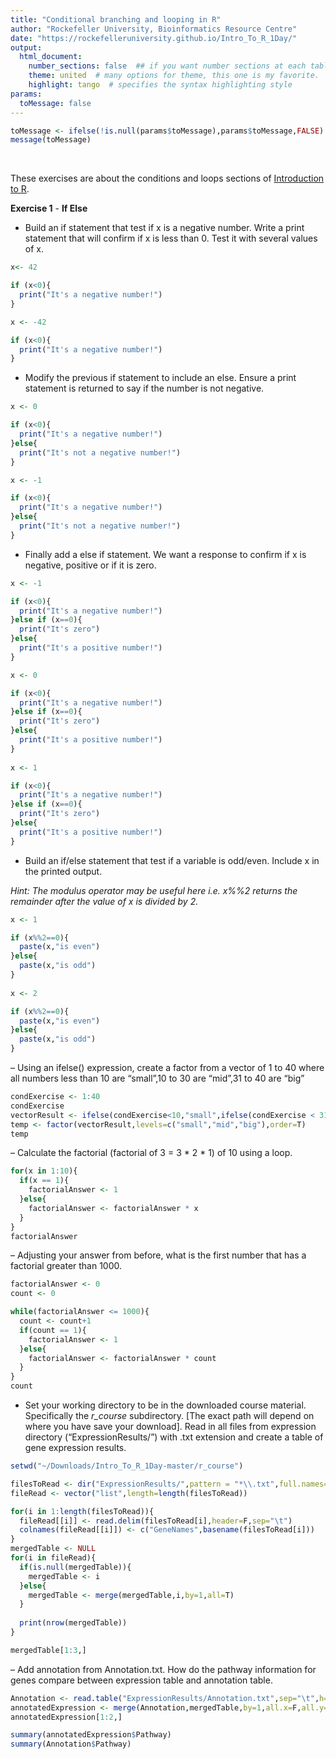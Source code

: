 ```yaml
---
title: "Conditional branching and looping in R"
author: "Rockefeller University, Bioinformatics Resource Centre"
date: "https://rockefelleruniversity.github.io/Intro_To_R_1Day/"
output: 
  html_document:
    number_sections: false  ## if you want number sections at each table header
    theme: united  # many options for theme, this one is my favorite.
    highlight: tango  # specifies the syntax highlighting style
params:
  toMessage: false    
---
```


```r
toMessage <- ifelse(!is.null(params$toMessage),params$toMessage,FALSE)
message(toMessage)
```


<p>&nbsp;</p>
These exercises are about the conditions and loops sections of [Introduction to R](https://rockefelleruniversity.github.io/Intro_To_R_1Day/). 


**Exercise 1** - **If Else**

- Build an if statement that test if x is a negative number. Write a print statement that will confirm if x is less than 0. Test it with several values of x.


```r
x<- 42

if (x<0){
  print("It's a negative number!")
}

x <- -42

if (x<0){
  print("It's a negative number!")
}

```

- Modify the previous if statement to include an else. Ensure a print statement is returned to say if the number is not negative. 

```r

x <- 0

if (x<0){
  print("It's a negative number!")
}else{
  print("It's not a negative number!")
}

x <- -1

if (x<0){
  print("It's a negative number!")
}else{
  print("It's not a negative number!")
}
```

- Finally add a else if statement. We want a response to confirm if x is negative, positive or if it is zero. 

```r
x <- -1

if (x<0){
  print("It's a negative number!")
}else if (x==0){
  print("It's zero")
}else{
  print("It's a positive number!")
}

x <- 0

if (x<0){
  print("It's a negative number!")
}else if (x==0){
  print("It's zero")
}else{
  print("It's a positive number!")
}
  
x <- 1

if (x<0){
  print("It's a negative number!")
}else if (x==0){
  print("It's zero")
}else{
  print("It's a positive number!")
}

```


- Build an if/else statement that test if a variable is odd/even. Include x in the printed output. 

*Hint: The modulus operator may be useful here i.e. x%%2 returns the remainder after the value of x is divided by 2.* 


```r
x <- 1

if (x%%2==0){
  paste(x,"is even")
}else{
  paste(x,"is odd")
}
  
x <- 2

if (x%%2==0){
  paste(x,"is even")
}else{
  paste(x,"is odd")
}

```


-- Using an ifelse() expression, create a factor from a vector of 1 to 40 where all numbers less than 10 are "small",10 to 30 are "mid",31 to 40 are "big"

```r
condExercise <- 1:40
condExercise
vectorResult <- ifelse(condExercise<10,"small",ifelse(condExercise < 31,"mid","big"))
temp <- factor(vectorResult,levels=c("small","mid","big"),order=T)
temp
```





-- Calculate the factorial (factorial of 3 = 3 * 2 * 1) of 10 using a loop.

```r

for(x in 1:10){
  if(x == 1){
    factorialAnswer <- 1
  }else{
    factorialAnswer <- factorialAnswer * x 
  }
}
factorialAnswer
```

-- Adjusting your answer from before, what is the first number that has a factorial greater than 1000.
```r

factorialAnswer <- 0
count <- 0

while(factorialAnswer <= 1000){
  count <- count+1
  if(count == 1){
    factorialAnswer <- 1
  }else{
    factorialAnswer <- factorialAnswer * count 
  }
}
count
```


- Set your working directory to be in the downloaded course material. Specifically the *r_course* subdirectory. [The exact path will depend on where you have save your download]. Read in all files from expression directory ("ExpressionResults/") with .txt extension and create a table of gene expression results.

```r

setwd("~/Downloads/Intro_To_R_1Day-master/r_course")
```


```r
filesToRead <- dir("ExpressionResults/",pattern = "*\\.txt",full.names=T)
fileRead <- vector("list",length=length(filesToRead))

for(i in 1:length(filesToRead)){
  fileRead[[i]] <- read.delim(filesToRead[i],header=F,sep="\t")
  colnames(fileRead[[i]]) <- c("GeneNames",basename(filesToRead[i]))
}
mergedTable <- NULL
for(i in fileRead){
  if(is.null(mergedTable)){
    mergedTable <- i
  }else{
    mergedTable <- merge(mergedTable,i,by=1,all=T)
  }
  
  print(nrow(mergedTable))
}

mergedTable[1:3,] 

```

-- Add annotation from Annotation.txt. How do the pathway information for genes compare between expression table and annotation table.
 
```r
Annotation <- read.table("ExpressionResults/Annotation.txt",sep="\t",h=T)
annotatedExpression <- merge(Annotation,mergedTable,by=1,all.x=F,all.y=T)
annotatedExpression[1:2,]

summary(annotatedExpression$Pathway)
summary(Annotation$Pathway)
```


